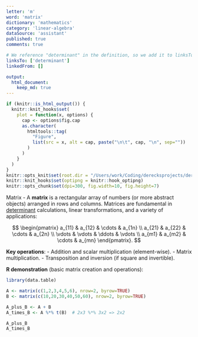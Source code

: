 ```yaml
---
letter: 'm'
word: 'matrix'
dictionary: 'mathematics'
category: 'linear-algebra'
dataSource: 'assistant'
published: true
comments: true

# We reference "determinant" in the definition, so we add it to linksTo.
linksTo: ['determinant']
linkedFrom: []

output:
  html_document:
    keep_md: true
---
```


```r
if (knitr::is_html_output()) {
  knitr::knit_hooks$set(
    plot = function(x, options) {
      cap <- options$fig.cap
      as.character(
        htmltools::tag(
          "Figure",
          list(src = x, alt = cap, paste("\n\t", cap, "\n", sep=""))
        )
      )
    }
  )
}
knitr::opts_knit$set(root.dir = "/Users/work/Coding/derecksprojects/derecksnotes.com-playground/derecksnotes.com/client/src/app/dictionaries/mathematics/definitions")
knitr::knit_hooks$set(optipng = knitr::hook_optipng)
knitr::opts_chunk$set(dpi=300, fig.width=10, fig.height=7)
```

<a id="matrix">Matrix</a> - A **matrix** is a rectangular array of numbers (or more abstract objects) arranged in rows and columns. Matrices are fundamental in [determinant](#determinant) calculations, linear transformations, and a variety of applications:

$$
\begin{pmatrix}
a_{11} & a_{12} & \cdots & a_{1n} \\
a_{21} & a_{22} & \cdots & a_{2n} \\
\vdots & \vdots & \ddots & \vdots \\
a_{m1} & a_{m2} & \cdots & a_{mn}
\end{pmatrix}.
$$

**Key operations**:
- Addition and scalar multiplication (element-wise).
- Matrix multiplication.
- Transposition and inversion (if square and invertible).

**R demonstration** (basic matrix creation and operations):

```r
library(data.table)

A <- matrix(c(1,2,3,4,5,6), nrow=2, byrow=TRUE)
B <- matrix(c(10,20,30,40,50,60), nrow=2, byrow=TRUE)

A_plus_B <- A + B
A_times_B <- A %*% t(B)  # 2x3 %*% 3x2 => 2x2

A_plus_B
A_times_B
```

